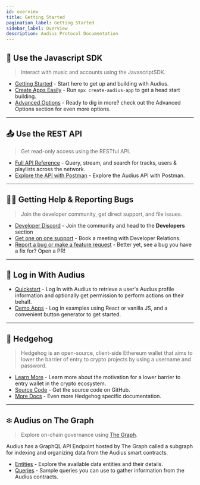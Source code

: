 ```yaml
---
id: overview
title: Getting Started
pagination_label: Getting Started
sidebar_label: Overview
description: Audius Protocol Documentation
---
```


<!-- TODO: when ready, add `npx create-audius-app` code block for rapid start -->

## 🧰 Use the Javascript SDK

> Interact with music and accounts using the JavascriptSDK.

- [Getting Started](/sdk) - Start here to get up and building with Audius.
- [Create Apps Easily](/developers/guides/create-audius-app) - Run `npx create-audius-app` to get a
  head start building.
- [Advanced Options](/developers/sdk/advanced-options) - Ready to dig in more? check out the
  Advanced Options section for even more options.

---

## 📤 Use the REST API

> Get read-only access using the RESTful API.

- [Full API Reference](/api) - Query, stream, and search for tracks, users & playlists across the
  network.
- [Explore the API with Postman](https://www.postman.com/samgutentag/workspace/audius-devs/collection/17755266-71da9172-77a7-427f-8ab5-1ce58f929ff5?action=share&creator=17755266) -
  Explore the Audius API with Postman.

---

## 🧑‍💻 Getting Help & Reporting Bugs

> Join the developer community, get direct support, and file issues.

- [Developer Discord](https://discord.com/invite/audius) - Join the community and head to the
  **Developers** section
- [Get one on one support](https://calendar.google.com/calendar/u/0/appointments/schedules/AcZssZ1IRk54J0XtTCavF8PbFSIxbaHX5tnybxKFLqEPvAXWYMgqNN9D9a6iFa_p6zCfTXsPbK8zIkKU) -
  Book a meeting with Developer Relations.
- [Report a bug or make a feature request](https://github.com/AudiusProject/audius-protocol/issues/new/choose) -
  Better yet, see a bug you have a fix for? Open a PR!

---

## 🔐 Log in With Audius

- [Quickstart](/developers/guides/log-in-with-audius) - Log In with Audius to retrieve a user's
  Audius profile information and optionally get permission to perform actions on their behalf.
- [Demo Apps](/developers/guides/log-in-with-audius#examples) - Log In examples using React or
  vanilla JS, and a convenient button generator to get started.

---

## 🦔 Hedgehog

> Hedgehog is an open-source, client-side Ethereum wallet that aims to lower the barrier of entry to
> crypto projects by using a username and password.

- [Learn More](/developers/guides/hedgehog) - Learn more about the motivation for a lower barrier to
  entry wallet in the crypto ecosystem.
- [Source Code](https://github.com/AudiusProject/hedgehog) - Get the source code on GitHub.
- [More Docs](https://audiusproject.github.io/hedgehog-docs/#installation) - Even more Hedgehog
  specific documentation.

---

## ፨ Audius on The Graph

> Explore on-chain governance using
> [The Graph](https://thegraph.com/docs/about/introduction#what-the-graph-is).

Audius has a GraphQL API Endpoint hosted by The Graph called a subgraph for indexing and organizing
data from the Audius smart contracts.

- [Entities](/developers/subgraph/entities) - Explore the available data entities and their details.
- [Queries](/developers/subgraph/queries) - Sample queries you can use to gather information from
  the Audius contracts.
